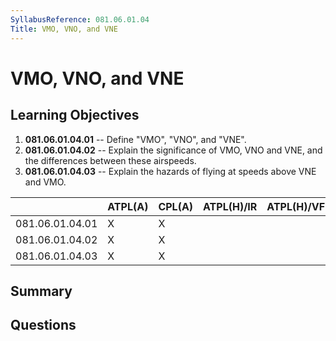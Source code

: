 ```yaml
---
SyllabusReference: 081.06.01.04
Title: VMO, VNO, and VNE
---
```


# VMO, VNO, and VNE

## Learning Objectives

1.  **081.06.01.04.01** -- Define "VMO", "VNO", and "VNE".
2.  **081.06.01.04.02** -- Explain the significance of VMO, VNO and VNE, and the
    differences between these airspeeds.
3.  **081.06.01.04.03** -- Explain the hazards of flying at speeds above VNE and
    VMO.

|                 | ATPL(A) | CPL(A) | ATPL(H)/IR | ATPL(H)/VFR | CPL(H) | IR | CBIR(A) |
| --------------- | ------- | ------ | ---------- | ----------- | ------ | -- | ------- |
| 081.06.01.04.01 | X       | X      |            |             |        |    |         |
| 081.06.01.04.02 | X       | X      |            |             |        |    |         |
| 081.06.01.04.03 | X       | X      |            |             |        |    |         |

## Summary

## Questions
